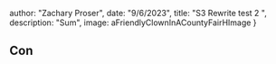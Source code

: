 



  author: "Zachary Proser",
  date: "9/6/2023",
  title: "S3 Rewrite test 2 ",
  description: "Sum", 
  image: aFriendlyClownInACountyFairHImage
}


## Con
